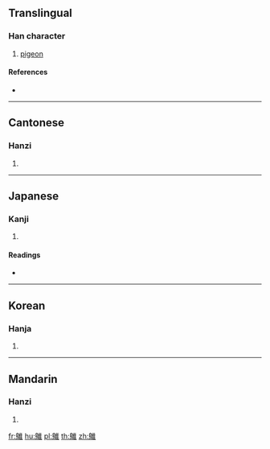{{character info/new}}
==Translingual==

===Han character===
{{Han char|rn=196|rad=鳥|as=08|sn=19|four=20314|canj=HFOG}}

# [[pigeon]]

====References====
* {{Han ref|kx=1493.020|dkj=47031|dj=2023.070|hdz=74641.040|uh=9D7B|ud=40315|bh=F3EB|bd=62443}}

----

==Cantonese==

===Hanzi===
{{yue-hanzi|jyut=|y=jeui1}}

# {{defn|lang=yue|sort=鳥08}}

----

==Japanese==

===Kanji===
{{ja-kanji|grade=|rs=鳥08}}

# {{defn|lang=ja|sort=鳥08}}

====Readings====
* {{ja-readings|on=[[すい]] (sui), [[しゅん]] (shun)|kun=[[こばと]] (kobato)}}

----

==Korean==

===Hanja===
{{ko-hanja|hangeul=추|eumhun=|rv=chu|mr=ch'u|y=chwu}}

# {{defn|lang=ko|sort=鳥08}}

----

==Mandarin==

===Hanzi===
{{cmn-hanzi|pin=[[zhuī]] ([[zhui1]])|wg=chui<sup>1</sup>}}

# {{defn|lang=cmn|sort=鳥08}}

[[fr:鵻]]
[[hu:鵻]]
[[pl:鵻]]
[[th:鵻]]
[[zh:鵻]]